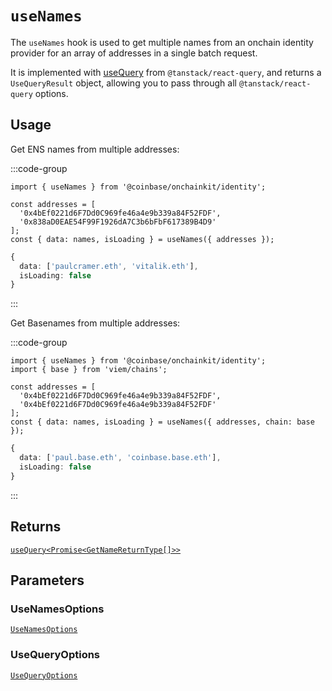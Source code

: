 # `useNames`

The `useNames` hook is used to get multiple names from an onchain identity provider
for an array of addresses in a single batch request.

It is implemented with [useQuery](https://tanstack.com/query/latest/docs/framework/react/reference/useQuery) from `@tanstack/react-query`, and returns a `UseQueryResult` object, allowing you to pass through all `@tanstack/react-query` options.

## Usage

Get ENS names from multiple addresses:

:::code-group

```tsx twoslash [code]
import { useNames } from '@coinbase/onchainkit/identity';

const addresses = [
  '0x4bEf0221d6F7Dd0C969fe46a4e9b339a84F52FDF',
  '0x838aD0EAE54F99F1926dA7C3b6bFbF617389B4D9'
];
const { data: names, isLoading } = useNames({ addresses });
```

```ts [return value]
{ 
  data: ['paulcramer.eth', 'vitalik.eth'], 
  isLoading: false 
}
```

:::

Get Basenames from multiple addresses:

:::code-group

```tsx twoslash [code]
import { useNames } from '@coinbase/onchainkit/identity';
import { base } from 'viem/chains';

const addresses = [
  '0x4bEf0221d6F7Dd0C969fe46a4e9b339a84F52FDF',
  '0x4bEf0221d6F7Dd0C969fe46a4e9b339a84F52FDF'
];
const { data: names, isLoading } = useNames({ addresses, chain: base });
```

```ts [return value]
{ 
  data: ['paul.base.eth', 'coinbase.base.eth'], 
  isLoading: false 
}
```

:::

## Returns

[`useQuery<Promise<GetNameReturnType[]>>`](/builderkits/onchainkit/identity/types#getnamereturntype)

## Parameters

### UseNamesOptions

[`UseNamesOptions`](/builderkits/onchainkit/identity/types#usenamesoptions)

### UseQueryOptions

[`UseQueryOptions`](/builderkits/onchainkit/identity/types#usequeryoptions) 